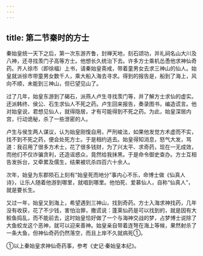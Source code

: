```yaml
---
---
---
```

title: 第二节秦时的方士
---



秦始皇统一天下之后，第一次东游齐鲁，封禅天地，刻石颂功，并礼祠名山大川及八神，还寻找羡门子高等方士。他想长久统治下去。许多方士乘机怂恿他求神仙奇药。齐人徐市（即徐福）上书，请秦始皇斋戒，带着童男女去求三神山的仙人。始皇就派徐市带童男女数千人，乘大船入海去寻求。得到的报告是，船到了海上，风向不顺，未能到三神山，但已望见山了。

过了几年，始皇东游到了碣石，派燕人卢生寻找羡门等，并了解方士求仙的虚实。还派韩终、侯公、石生求仙人不死之药。卢生回来报告，奏录图书，编造谎言。他对始皇说，君想见仙人，就得隐居，才有可能得到不死之药。为此，始皇深居内宫，行动诡秘，杀了一些泄密的人。

卢生与侯生两人谋议，认为始皇刚愎自用，严刑峻法，如果他发觉方术虚而不实，找不到不死之药，便会处死方士。于是相约逃去。始皇得知消息，怒气大发，骂道：我召用了很多方术士，花了很多钱财，为了兴太平、求奇药，现在一无成效，而他们不仅诈骗贪利，还造谣惑众，竟然给我抹黑。于是命令御史查办。方士互相告发拆台，又牵累及儒生，结果被坑杀四百六十余人。

次年，始皇为东郡陨石上刻有“始皇死而地分”事内心不乐，命博士做《仙真人诗》，让乐人随着他游到哪里，就唱到哪里。他怕死、爱慕仙人，自称“仙真人”，就是要长生。

又过一年，始皇又到海上，希望遇到三神山，找到奇药。方士入海求神找药，几年没有收获，花了不少钱，害怕治罪，撒谎说：蓬莱仙药是可以找到的，就是因有大鲛鱼捣乱，而不能前去，这时始皇恰好做了一个与海神交战的梦，占梦博士说除了大鱼蛟龙这个恶神，就可以迎来善神。始皇亲自带着连弩在海上等候，果然射杀了一条大鱼，但神仙奇药仍然落空，而且上岸不久就病死①。

①以上秦始皇求神仙奇药事，参考《史记·秦始皇本纪》。